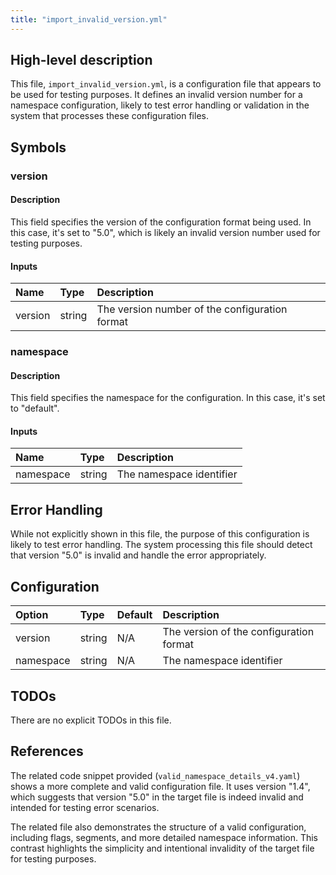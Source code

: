 ```yaml
---
title: "import_invalid_version.yml"
---
```


## High-level description
This file, `import_invalid_version.yml`, is a configuration file that appears to be used for testing purposes. It defines an invalid version number for a namespace configuration, likely to test error handling or validation in the system that processes these configuration files.

## Symbols

### version
#### Description
This field specifies the version of the configuration format being used. In this case, it's set to "5.0", which is likely an invalid version number used for testing purposes.

#### Inputs
| Name | Type | Description |
|:-----|:-----|:------------|
| version | string | The version number of the configuration format |

### namespace
#### Description
This field specifies the namespace for the configuration. In this case, it's set to "default".

#### Inputs
| Name | Type | Description |
|:-----|:-----|:------------|
| namespace | string | The namespace identifier |

## Error Handling
While not explicitly shown in this file, the purpose of this configuration is likely to test error handling. The system processing this file should detect that version "5.0" is invalid and handle the error appropriately.

## Configuration
| Option | Type | Default | Description |
|:-------|:-----|:--------|:------------|
| version | string | N/A | The version of the configuration format |
| namespace | string | N/A | The namespace identifier |

## TODOs
There are no explicit TODOs in this file.

## References
The related code snippet provided (`valid_namespace_details_v4.yaml`) shows a more complete and valid configuration file. It uses version "1.4", which suggests that version "5.0" in the target file is indeed invalid and intended for testing error scenarios.

The related file also demonstrates the structure of a valid configuration, including flags, segments, and more detailed namespace information. This contrast highlights the simplicity and intentional invalidity of the target file for testing purposes.